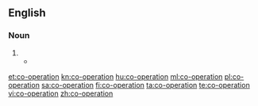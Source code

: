 {{also|cooperation|coöperation}}
==English==

===Noun===
{{head|en|noun}}

# {{alternative spelling of|cooperation|lang=en}}
#* {{quote-book|year=1913|author=[[w:Robert Barr (writer)|Robert Barr]]
|title=Lord Stranleigh Abroad
|chapter=4|url=http://openlibrary.org/works/OL1796924W
|passage=“I have tried, as I hinted, to enlist the '''co-operation''' of other capitalists, but experience has taught me that any appeal is futile that does not impinge directly upon cupidity.&thinsp;&hellip;&thinsp;.”}}

[[et:co-operation]]
[[kn:co-operation]]
[[hu:co-operation]]
[[ml:co-operation]]
[[pl:co-operation]]
[[sa:co-operation]]
[[fi:co-operation]]
[[ta:co-operation]]
[[te:co-operation]]
[[vi:co-operation]]
[[zh:co-operation]]